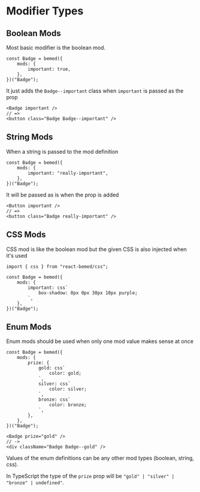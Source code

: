 
<Title>Modifiers</Title>

# Modifier Types

## Boolean Mods

Most basic modifier is the boolean mod.

```tsx{3,3}
const Badge = bemed({
    mods: {
        important: true,
    },
})("Badge");
```

It just adds the `Badge--important` class when `important` is passed as the prop

```tsx
<Badge important />
// =>
<button class="Badge Badge--important" />
```

## String Mods

When a string is passed to the mod definition

```tsx{3,3}
const Badge = bemed({
    mods: {
        important: "really-important",
    },
})("Badge");
```

It will be passed as is when the prop is added

```tsx
<Button important />
// =>
<button class="Badge really-important" />
```

## CSS Mods

CSS mod is like the boolean mod but the given CSS is also injected when it's
used

```tsx{1,1}{6,6}
import { css } from "react-bemed/css";

const Badge = bemed({
    mods: {
        important: css`
            box-shadow: 0px 0px 30px 10px purple;
        `,
    },
})("Badge");
```

## Enum Mods

Enum mods should be used when only one mod value makes sense at once

```tsx
const Badge = bemed({
    mods: {
        prize: {
            gold: css`
                color: gold;
            `,
            silver: css`
                color: silver;
            `,
            bronze: css`
                color: bronze;
            `,
        },
    },
})("Badge");
```

```tsx
<Badge prize="gold" />
// ->
<div className="Badge Badge--gold" />
```

Values of the enum definitions can be any other mod types (boolean, string, css).

In TypeScript the type of the `prize` prop will be `"gold" | "silver" | "bronze" | undefined"`.

